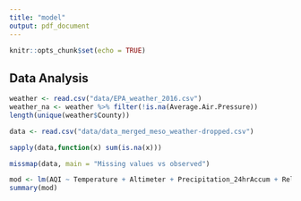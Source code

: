 ```yaml
---
title: "model"
output: pdf_document
---
```


```r
knitr::opts_chunk$set(echo = TRUE)
```

## Data Analysis

```r
weather <- read.csv("data/EPA_weather_2016.csv")
weather_na <- weather %>% filter(!is.na(Average.Air.Pressure))
length(unique(weather$County))
```

```r
data <- read.csv("data/data_merged_meso_weather-dropped.csv")
```

```r
sapply(data,function(x) sum(is.na(x)))
```

```r
missmap(data, main = "Missing values vs observed")
```

```r
mod <- lm(AQI ~ Temperature + Altimeter + Precipitation_24hrAccum + RelHumidity + WindSpeed + Total.Emissions + CO2 + Methane + Nitrous.Oxide + HFC + PFC + SF6 + NF3 + HFE + Short.Lived.Compounds + Income + Population + pp_net_gen_MWh, data=data)
summary(mod)

```

